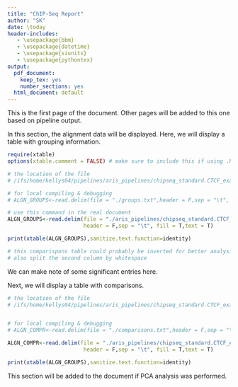 ```yaml
---
title: "ChIP-Seq Report"
author: "SK"
date: \today
header-includes:
   - \usepackage{bbm}
   - \usepackage{datetime}
   - \usepackage{siunitx}
   - \usepackage{pythontex}
output:
  pdf_document:
    keep_tex: yes
    number_sections: yes
  html_document: default
---
```

\section{Introduction}

This is the first page of the document. Other pages will be added to this one based on pipeline output.



\section{Alignment}
\subsection{Groups}
In this section, the alignment data will be displayed. Here, we will display a table with grouping information.

```r
require(xtable)
options(xtable.comment = FALSE) # make sure to include this if using .Rmd

# the location of the file          
# /ifs/home/kellys04/pipelines/aris_pipelines/chipseq_standard.CTCF_example/__01a-alignments/inputs/groups.txt

# for local compiling & debugging 
# ALGN_GROUPS<-read.delim(file = "./groups.txt",header = F,sep = "\t", fill = T,text = T)

# use this command in the real document
ALGN_GROUPS<-read.delim(file = "./aris_pipelines/chipseq_standard.CTCF_example/__01a-alignments/inputs/groups.txt",
                        header = F,sep = "\t", fill = T,text = T)

print(xtable(ALGN_GROUPS),sanitize.text.function=identity)

# this comparispons table could probably be inverted for better analysis; treat columns as categories, rows as entries
# also split the second column by whitespace
```

We can make note of some significant entries here. 
\begin{itemize}
\item Samples in the `r ALGN_GROUPS[1,1]` groups recieved xyz treatment before sequencing
\item Samples `r ALGN_GROUPS[2,2]` were very hard to process, etc.
\end{itemize}

\subsection{Comparisions}

Next, we will display a table with comparisons. 

```r

# the location of the file          
# /ifs/home/kellys04/pipelines/aris_pipelines/chipseq_standard.CTCF_example/__01a-alignments/inputs/


# for local compiling & debugging 
# ALGN_COMPR<-read.delim(file = "./comparisons.txt",header = F,sep = "\t", fill = T,text = T)

ALGN_COMPR<-read.delim(file = "./aris_pipelines/chipseq_standard.CTCF_example/__01a-alignments/inputs/comparisons.txt",
                        header = F,sep = "\t", fill = T,text = T)

print(xtable(ALGN_GROUPS),sanitize.text.function=identity)
```


\section{PCA Analysis}

This section will be added to the document if PCA analysis was performed. 



